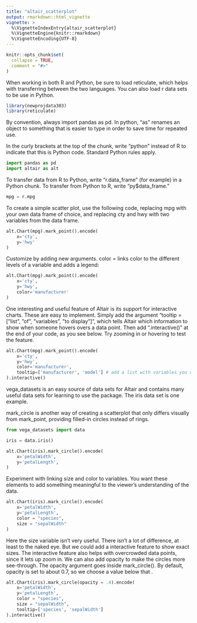 ```yaml
---
title: "altair_scatterplot"
output: rmarkdown::html_vignette
vignette: >
  %\VignetteIndexEntry{altair_scatterplot}
  %\VignetteEngine{knitr::rmarkdown}
  %\VignetteEncoding{UTF-8}
---
```


```r
knitr::opts_chunk$set(
  collapse = TRUE,
  comment = "#>"
)
```

When working in both R and Python, be sure to load reticulate, which helps with transferring between the two languages. You can also load r data sets to be use in Python.
```r
library(newprojdata303)
library(reticulate)
```

By convention, always import pandas as pd. In python, "as" renames an object to something that is easier to type in order to save time for repeated use.

In the curly brackets at the top of the chunk, write "python" instead of R to indicate that this is Python code. Standard Python rules apply. 
```python
import pandas as pd
import altair as alt
```

To transfer data from R to Python, write "r.data_frame" (for example) in a Python chunk. To transfer from Python to R, write "py$data_frame."
```python
mpg = r.mpg
```
To create a simple scatter plot, use the following code, replacing mpg with your own data frame of choice, and replacing cty and hwy with two variables from the data frame. 

```python
alt.Chart(mpg).mark_point().encode(
    x='cty',
    y='hwy'
)
```

Customize by adding new arguments. color = links color to the different levels of a variable and adds a legend:
```python
alt.Chart(mpg).mark_point().encode(
    x='cty',
    y='hwy',
    color='manufacturer'
)
```

One interesting and useful feature of Altair is its support for interactive charts. These are easy to implement. Simply add the argument "tooltip = ["list", "of", "variables", "to display"]", which tells Altair which information to show when someone hovers overs a data point. Then add ".interactive()" at the end of your code, as you see below. Try zooming in or hovering to test the feature.
```python
alt.Chart(mpg).mark_point().encode(
    x='cty',
    y='hwy',
    color='manufacturer',
    tooltip=['manufacturer', 'model'] # add a list with variables you want to display when hovering
).interactive()
```

vega_datasets is an easy source of data sets for Altair and contains many useful data sets for learning to use the package. The iris data set is one example.

mark_circle is another way of creating a scatterplot that only differs visually from mark_point, providing filled-in circles instead of rings.
```python
from vega_datasets import data

iris = data.iris()

alt.Chart(iris).mark_circle().encode(
    x='petalWidth',
    y='petalLength',
)
```

Experiment with linking size and color to variables. You want these elements to add something meaningful to the viewer's understanding of the data.
```python
alt.Chart(iris).mark_circle().encode(
    x='petalWidth',
    y='petalLength',
    color = "species",
    size = "sepalWidth"
)
```

Here the size variable isn't very useful. There isn't a lot of difference, at least to the naked eye. But we could add a interactive feature to show exact sizes. The interactive feature also helps with overcrowded data points, since it lets up zoom in. We can also add opacity to make the circles more see-through. The opacity argument goes inside mark_circle(). By default, opacity is set to about 0.7, so we choose a value below that
.

```python
alt.Chart(iris).mark_circle(opacity = .4).encode(
    x='petalWidth',
    y='petalLength',
    color = "species",
    size = "sepalWidth",
    tooltip=['species', 'sepalWidth']
).interactive()
```

